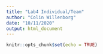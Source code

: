 ```yaml
---
title: "Lab4 Individual/Team"
author: "Colin Willenborg"
date: "10/11/2020"
output: html_document
---
```


```r
knitr::opts_chunk$set(echo = TRUE)
```
